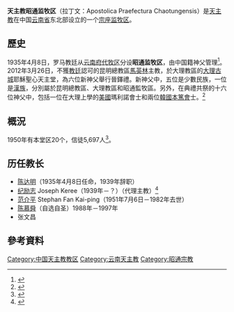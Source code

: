 {{Infobox Roman Catholic diocese
|Roman Catholic Diocese of = 天主教昭通监牧区
|latin = Apostolica Praefectura Chaotungensis
|image = 
|caption = 
|location = [[中国|中国]][[云南省|云南省]][[昭通市|昭通市]]
|territory = [[云南省|云南省]]东北部
|population = 
|rite = [[罗马礼|罗马礼]]
|patron = 
|province = （直屬[[聖座|聖座]]）
|established = 1935年4月8日
|cathedral = 
|co-cathedral =
|leadership = 宗座监牧
|website = 
|pope = 
|metropolitan = 
|ordinary = 
|coadjutor archbishop =
|coadjutor bishop =
|auxiliary =
|emeritus =
}}

'''天主教昭通监牧区'''（拉丁文：Apostolica Praefectura Chaotungensis）是[[天主教|天主教]]在中国[[云南省|云南省]]东北部设立的一个[[宗座监牧区|宗座监牧区]]。

==歷史==
1935年4月8日，罗马教廷从[[昆明教区|云南府代牧区]]分设'''昭通监牧区'''，由中国籍神父管理<ref>{{Cite web |url=http://www.gcatholic.org/dioceses/diocese/chao1.htm |title=Apostolic Prefecture of Zhaotong |access-date=2008-10-11 }}</ref>。2012年3月26日，不獲[[教廷|教廷]]認可的昆明總教區[[馬英林|馬英林]]主教，於大理教區的[[大理|大理]][[古城|古城]]耶穌聖心天主堂，為六位新神父舉行晉鐸禮。新神父中，五位是少數民族，一位是[[漢族|漢族]]，分別屬於昆明總教區、大理教區和昭通監牧區。另外，在典禮共祭的十六位神父中，包括一位在大理上學的[[美國|美國]]瑪利諾會士和兩位[[韓國|韓國]][[本篤會|本篤會]]士。<ref>{{cite news|publisher=[[公教報|公教報]]
|date=2012年4月8日
|title=雲南六位新鐸祝聖禮，批評聲中按計劃舉行  
|url=
}}</ref>

==概況==
1950年有本堂区20个，信徒5,697人<ref>{{Cite web |url=http://www.catholic-hierarchy.org/diocese/dlanl.html |title=Apostolica Praefectura Chaotungensis |access-date=2008-10-11 |archive-date=2020-07-28 |archive-url=https://web.archive.org/web/20200728232041/http://www.catholic-hierarchy.org/diocese/dlanl.html |dead-url=no }}</ref>。

== 历任教长 ==
*[[陈达明|陈达明]]（1935年4月8日任命，1939年辞职）
*[[纪励志|纪励志]] Joseph Keree（1939年－？）（代理主教）<ref>{{Cite web |url=http://www.catholicdl.org/wangyi/hangwenb/5_4_2.htm |title=云南天主教大事记 |access-date=2009-04-16 |archive-date=2018-08-31 |archive-url=https://web.archive.org/web/20180831065201/http://catholicdl.org/wangyi/hangwenb/5_4_2.htm |dead-url=no }}</ref>
*[[范介平|范介平]] Stephan Fan Kai-ping（1951年7月6日－1982年去世）
*[[陈慕舜|陈慕舜]]（自选自圣）1988年－1997年
*张文昌

==參考資料==
{{reflist}}

{{中国天主教教区}}

[[Category:中国天主教教区|Category:中国天主教教区]]
[[Category:云南天主教|Category:云南天主教]]
[[Category:昭通宗教|Category:昭通宗教]]